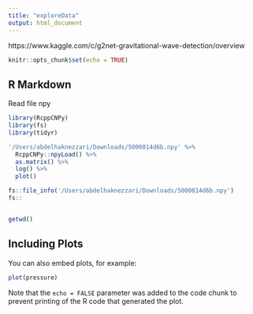 ```yaml
---
title: "exploreData"
output: html_document
---
```


https://www.kaggle.com/c/g2net-gravitational-wave-detection/overview

```r
knitr::opts_chunk$set(echo = TRUE)
```

## R Markdown

Read file npy

```r
library(RcppCNPy)
library(fs)
library(tidyr)

'/Users/abdelhaknezzari/Downloads/5000814d6b.npy' %>% 
  RcppCNPy::npyLoad() %>% 
  as.matrix() %>% 
  log() %>% 
  plot()

fs::file_info('/Users/abdelhaknezzari/Downloads/5000814d6b.npy')
fs::


getwd()


```

## Including Plots

You can also embed plots, for example:

```r
plot(pressure)
```

Note that the `echo = FALSE` parameter was added to the code chunk to prevent printing of the R code that generated the plot.
